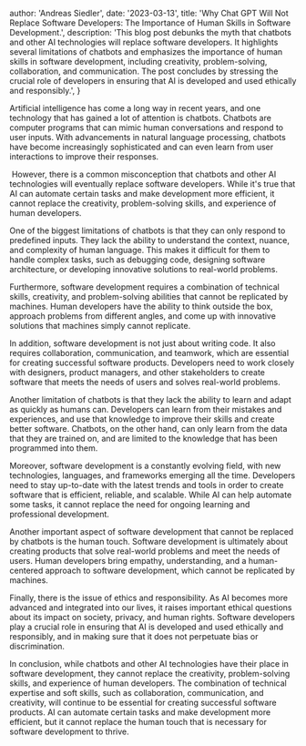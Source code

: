 
  author: 'Andreas Siedler',
  date: '2023-03-13',
  title:
    'Why Chat GPT Will Not Replace Software Developers: The Importance of Human Skills in Software Development.',
  description:
    'This blog post debunks the myth that chatbots and other AI technologies will replace software developers. It highlights several limitations of chatbots and emphasizes the importance of human skills in software development, including creativity, problem-solving, collaboration, and communication. The post concludes by stressing the crucial role of developers in ensuring that AI is developed and used ethically and responsibly.',
}


Artificial intelligence has come a long way in recent years, and one technology that has gained a lot of attention is chatbots. Chatbots are computer programs that can mimic human conversations and respond to user inputs. With advancements in natural language processing, chatbots have become increasingly sophisticated and can even learn from user interactions to improve their responses.

<Image src={designSystem} alt="" />
However, there is a common misconception that chatbots and other AI technologies
will eventually replace software developers. While it's true that AI can automate
certain tasks and make development more efficient, it cannot replace the creativity,
problem-solving skills, and experience of human developers.

One of the biggest limitations of chatbots is that they can only respond to predefined inputs. They lack the ability to understand the context, nuance, and complexity of human language. This makes it difficult for them to handle complex tasks, such as debugging code, designing software architecture, or developing innovative solutions to real-world problems.

Furthermore, software development requires a combination of technical skills, creativity, and problem-solving abilities that cannot be replicated by machines. Human developers have the ability to think outside the box, approach problems from different angles, and come up with innovative solutions that machines simply cannot replicate.

In addition, software development is not just about writing code. It also requires collaboration, communication, and teamwork, which are essential for creating successful software products. Developers need to work closely with designers, product managers, and other stakeholders to create software that meets the needs of users and solves real-world problems.

Another limitation of chatbots is that they lack the ability to learn and adapt as quickly as humans can. Developers can learn from their mistakes and experiences, and use that knowledge to improve their skills and create better software. Chatbots, on the other hand, can only learn from the data that they are trained on, and are limited to the knowledge that has been programmed into them.

Moreover, software development is a constantly evolving field, with new technologies, languages, and frameworks emerging all the time. Developers need to stay up-to-date with the latest trends and tools in order to create software that is efficient, reliable, and scalable. While AI can help automate some tasks, it cannot replace the need for ongoing learning and professional development.

Another important aspect of software development that cannot be replaced by chatbots is the human touch. Software development is ultimately about creating products that solve real-world problems and meet the needs of users. Human developers bring empathy, understanding, and a human-centered approach to software development, which cannot be replicated by machines.

Finally, there is the issue of ethics and responsibility. As AI becomes more advanced and integrated into our lives, it raises important ethical questions about its impact on society, privacy, and human rights. Software developers play a crucial role in ensuring that AI is developed and used ethically and responsibly, and in making sure that it does not perpetuate bias or discrimination.

In conclusion, while chatbots and other AI technologies have their place in software development, they cannot replace the creativity, problem-solving skills, and experience of human developers. The combination of technical expertise and soft skills, such as collaboration, communication, and creativity, will continue to be essential for creating successful software products. AI can automate certain tasks and make development more efficient, but it cannot replace the human touch that is necessary for software development to thrive.
